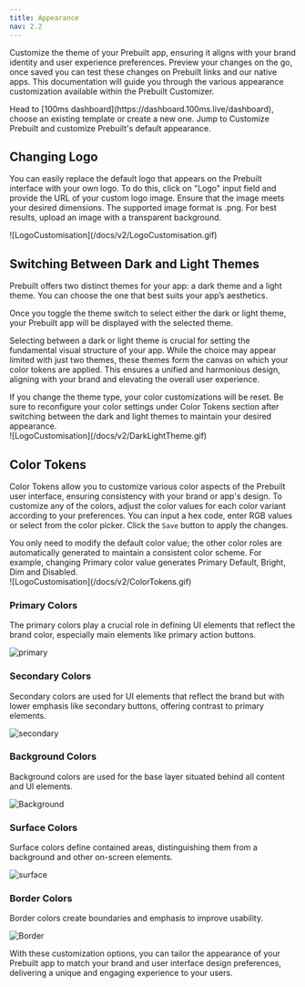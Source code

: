 ```yaml
---
title: Appearance
nav: 2.2
---
```


Customize the theme of your Prebuilt app, ensuring it aligns with your brand identity and user experience preferences. Preview your changes on the go, once saved you can test these changes on Prebuilt links and our native apps. This documentation will guide you through the various appearance customization available within the Prebuilt Customizer.

<InfoTileLayout title="100ms Primitives" imageSrc="/docs/v2/DarkLightTheme.gif" imageLeft={true}>
    <InfoTile
        icon="LinkTwoIcon"
        title="Templates"
        text="Template is the blueprint of the room. It defines the settings of the room"
    />
    <InfoTile
        icon="LinkTwoIcon"
        title="Rooms"
        text="A room, returned by 100ms SDKs upon successful connection, includes all necessary references for rendering live A/V or streaming"
    />
    <InfoTile
        icon="LinkTwoIcon"
        title="Rooms"
        text="A room, returned by 100ms SDKs upon successful connection, includes all necessary references for rendering live A/V or streaming"
    />
    <InfoTile
        icon="LinkTwoIcon"
        title="Rooms"
        text="A room, returned by 100ms SDKs upon successful connection, includes all necessary references for rendering live A/V or streaming"
    />
</InfoTileLayout>
Head to [100ms dashboard](https://dashboard.100ms.live/dashboard), choose an existing template or create
a new one. Jump to Customize Prebuilt and customize Prebuilt's default appearance.

## Changing Logo

You can easily replace the default logo that appears on the Prebuilt interface with your own logo. To do this, click on "Logo" input field and provide the URL of your custom logo image. Ensure that the image meets your desired dimensions. The supported image format is .png. For best results, upload an image with a transparent background.

<div style={{ textAlign: 'center' }}>![LogoCustomisation](/docs/v2/LogoCustomisation.gif)</div>

## Switching Between Dark and Light Themes

Prebuilt offers two distinct themes for your app: a dark theme and a light theme. You can choose the one that best suits your app’s aesthetics.

Once you toggle the theme switch to select either the dark or light theme, your Prebuilt app will be displayed with the selected theme.

Selecting between a dark or light theme is crucial for setting the fundamental visual structure of your app. While the choice may appear limited with just two themes, these themes form the canvas on which your color tokens are applied. This ensures a unified and harmonious design, aligning with your brand and elevating the overall user experience.

<Note title="Switching themes">
    If you change the theme type, your color customizations will be reset. Be sure to reconfigure
    your color settings under Color Tokens section after switching between the dark and light themes
    to maintain your desired appearance.
</Note>

<div style={{ textAlign: 'center' }}>![LogoCustomisation](/docs/v2/DarkLightTheme.gif)</div>

## Color Tokens

Color Tokens allow you to customize various color aspects of the Prebuilt user interface, ensuring consistency with your brand or app's design. To customize any of the colors, adjust the color values for each color variant according to your preferences. You can input a hex code, enter RGB values or select from the color picker. Click the `Save` button to apply the changes.

<Note title="Modifying color tokens">
    You only need to modify the default color value; the other color roles are automatically
    generated to maintain a consistent color scheme. For example, changing Primary color value
    generates Primary Default, Bright, Dim and Disabled.
</Note>

<div style={{ textAlign: 'center' }}>![LogoCustomisation](/docs/v2/ColorTokens.gif)</div>

### Primary Colors

The primary colors play a crucial role in defining UI elements that reflect the brand color, especially main elements like primary action buttons.

![primary](/docs/v2/primary.png)

### Secondary Colors

Secondary colors are used for UI elements that reflect the brand but with lower emphasis like secondary buttons, offering contrast to primary elements.

![secondary](/docs/v2/secondary.png)

### Background Colors

Background colors are used for the base layer situated behind all content and UI elements.

![Background](/docs/v2/Background.png)

### Surface Colors

Surface colors define contained areas, distinguishing them from a background and other on-screen elements.

![surface](/docs/v2/surface.png)

### Border Colors

Border colors create boundaries and emphasis to improve usability.

![Border](/docs/v2/Border.png)

With these customization options, you can tailor the appearance of your Prebuilt app to match your brand and user interface design preferences, delivering a unique and engaging experience to your users.
